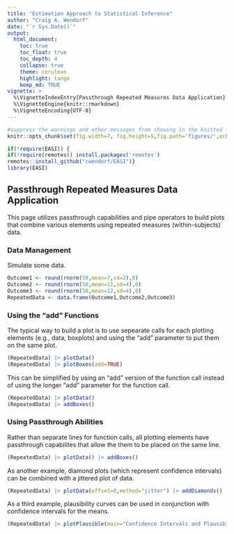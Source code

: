 ```yaml
---
title: "Estimation Approach to Statistical Inference"
author: "Craig A. Wendorf"
date: "`r Sys.Date()`"
output:
  html_document:
    toc: true
    toc_float: true
    toc_depth: 4
    collapse: true
    theme: cerulean
    highlight: tango
    keep_md: TRUE
vignette: >
  %\VignetteIndexEntry{Passthrough Repeated Measures Data Application}
  %\VignetteEngine{knitr::rmarkdown}
  %\VignetteEncoding{UTF-8}
---
```


```r
#suppress the warnings and other messages from showing in the knitted file.
knitr::opts_chunk$set(fig.width=7, fig.height=5,fig.path='figures/',echo=TRUE,warning=FALSE,message=FALSE)
```

```r
if(!require(EASI)) {
if(!require(remotes)) install.packages('remotes')
remotes::install_github("cwendorf/EASI")}
library(EASI)
```

## Passthrough Repeated Measures Data Application

This page utilizes passthrough capabilities and pipe operators to build plots that combine various elements using repeated measures (within-subjects) data.

### Data Management

Simulate some data.
```r
Outcome1 <- round(rnorm(50,mean=7,sd=2),0)
Outcome2 <- round(rnorm(50,mean=11,sd=4),0)
Outcome3 <- round(rnorm(50,mean=12,sd=4),0)
RepeatedData <- data.frame(Outcome1,Outcome2,Outcome3)
```

### Using the "add" Functions

The typical way to build a plot is to use sepearate calls for each plotting elements (e.g., data, boxplots) and using the "add" parameter to put them on the same plot.
```r
(RepeatedData) |> plotData() 
(RepeatedData) |> plotBoxes(add=TRUE)
```

This can be simplified by using an "add" version of the function call instead of using the longer "add" parameter for the function call.
```r
(RepeatedData) |> plotData() 
(RepeatedData) |> addBoxes()
```

### Using Passthrough Abilities

Rather than separate lines for function calls, all plotting elements have passthrough capabilites that allow the them to be placed on the same line.
```r
(RepeatedData) |> plotData() |> addBoxes()
```

As another example, diamond plots (which represent confidence intervals) can be combined with a jittered plot of data.
```r
(RepeatedData) |> plotData(offset=0,method="jitter") |> addDiamonds()
```

As a third example, plausibility curves can be used in conjunction with confidence intervals for the means.
```r
(RepeatedData) |> plotPlausible(main="Confidence Intervals and Plausibilty Curves",offset=0) |> addIntervals(values=FALSE)
```
